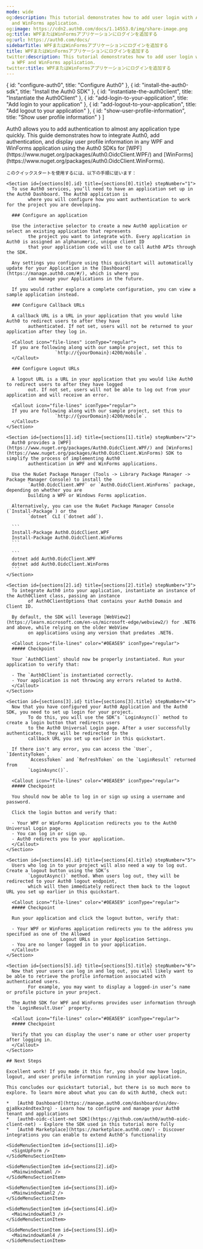```yaml
---
mode: wide
og:description: This tutorial demonstrates how to add user login with Auth0 to a WPF
  and WinForms application.
og:image: https://cdn2.auth0.com/docs/1.14553.0/img/share-image.png
og:title: WPFまたはWinFormsアプリケーションにログインを追加する
og:url: https://auth0.com/docs/
sidebarTitle: WPFまたはWinFormsアプリケーションにログインを追加する
title: WPFまたはWinFormsアプリケーションにログインを追加する
twitter:description: This tutorial demonstrates how to add user login with Auth0 to
  a WPF and WinForms application.
twitter:title: WPFまたはWinFormsアプリケーションにログインを追加する
---
```



  { id: "configure-auth0", title: "Configure Auth0" },
  { id: "install-the-auth0-sdk", title: "Install the Auth0 SDK" },
  { id: "instantiate-the-auth0client", title: "Instantiate the Auth0Client" },
  { id: "add-login-to-your-application", title: "Add login to your application" },
  { id: "add-logout-to-your-application", title: "Add logout to your application" },
  { id: "show-user-profile-information", title: "Show user profile information" }
]

<Recipe>
  <Content>
    Auth0 allows you to add authentication to almost any application type quickly. This guide demonstrates how to
        integrate Auth0, add authentication, and display user profile information in any WPF and WinForms application using
        the Auth0 SDKs for [WPF](https://www.nuget.org/packages/Auth0.OidcClient.WPF/) and [WinForms](https://www.nuget.org/packages/Auth0.OidcClient.WinForms).

    このクイックスタートを使用するには、以下の手順に従います：

    <Section id={sections[0].id} title={sections[0].title} stepNumber="1">
      To use Auth0 services, you’ll need to have an application set up in the Auth0 Dashboard. The Auth0 application is
            where you will configure how you want authentication to work for the project you are developing.

      ### Configure an application

      Use the interactive selector to create a new Auth0 application or select an existing application that represents
            the project you want to integrate with. Every application in Auth0 is assigned an alphanumeric, unique client ID
            that your application code will use to call Auth0 APIs through the SDK.

      Any settings you configure using this quickstart will automatically update for your Application in the [Dashboard](https://manage.auth0.com/#/), which is where you
            can manage your Applications in the future.

      If you would rather explore a complete configuration, you can view a sample application instead.

      ### Configure Callback URLs

      A callback URL is a URL in your application that you would like Auth0 to redirect users to after they have
            authenticated. If not set, users will not be returned to your application after they log in.

      <Callout icon="file-lines" iconType="regular">
      If you are following along with our sample project, set this to
                      `http://{yourDomain}:4200/mobile`.
      </Callout>

      ### Configure Logout URLs

      A logout URL is a URL in your application that you would like Auth0 to redirect users to after they have logged
            out. If not set, users will not be able to log out from your application and will receive an error.

      <Callout icon="file-lines" iconType="regular">
      If you are following along with our sample project, set this to
                      `http://{yourDomain}:4200/mobile`.
      </Callout>
    </Section>

    <Section id={sections[1].id} title={sections[1].title} stepNumber="2">
      Auth0 provides a [WPF](https://www.nuget.org/packages/Auth0.OidcClient.WPF/) and [WinForms](https://www.nuget.org/packages/Auth0.OidcClient.WinForms) SDK to simplify the process of implementing Auth0
            authentication in WPF and WinForms applications.

      Use the NuGet Package Manager (Tools -> Library Package Manager -> Package Manager Console) to install the
            `Auth0.OidcClient.WPF` or `Auth0.OidcClient.WinForms` package, depending on whether you are
            building a WPF or Windows Forms application.

      Alternatively, you can use the NuGet Package Manager Console (`Install-Package`) or the
            `dotnet` CLI (`dotnet add`).

      ```
      Install-Package Auth0.OidcClient.WPF
      Install-Package Auth0.OidcClient.WinForms
      ```

      ```
      dotnet add Auth0.OidcClient.WPF
      dotnet add Auth0.OidcClient.WinForms
      ```
    </Section>

    <Section id={sections[2].id} title={sections[2].title} stepNumber="3">
      To integrate Auth0 into your application, instantiate an instance of the Auth0Client class, passing an instance
            of Auth0ClientOptions that contains your Auth0 Domain and Client ID.

      By default, the SDK will leverage [WebView2](https://learn.microsoft.com/en-us/microsoft-edge/webview2/) for .NET6 and above, while relying on the older WebView
            on applications using any version that predates .NET6.

      <Callout icon="file-lines" color="#0EA5E9" iconType="regular">
      ##### Checkpoint

      Your `Auth0Client` should now be properly instantiated. Run your application to verify that:

      - The `Auth0Client`is instantiated correctly.
      - Your application is not throwing any errors related to Auth0.
      </Callout>
    </Section>

    <Section id={sections[3].id} title={sections[3].title} stepNumber="4">
      Now that you have configured your Auth0 Application and the Auth0 SDK, you need to set up login for your project.
            To do this, you will use the SDK’s `LoginAsync()` method to create a login button that redirects users
            to the Auth0 Universal Login page. After a user successfully authenticates, they will be redirected to the
            callback URL you set up earlier in this quickstart.

      If there isn't any error, you can access the `User`, `IdentityToken`,
            `AccessToken` and `RefreshToken` on the `LoginResult` returned from
            `LoginAsync()`.

      <Callout icon="file-lines" color="#0EA5E9" iconType="regular">
      ##### Checkpoint

      You should now be able to log in or sign up using a username and password.

      Click the login button and verify that:

      - Your WPF or WinForms Application redirects you to the Auth0 Universal Login page.
      - You can log in or sign up.
      - Auth0 redirects you to your application.
      </Callout>
    </Section>

    <Section id={sections[4].id} title={sections[4].title} stepNumber="5">
      Users who log in to your project will also need a way to log out. Create a logout button using the SDK’s
            `LogoutAsync()` method. When users log out, they will be redirected to your Auth0 logout endpoint,
            which will then immediately redirect them back to the logout URL you set up earlier in this quickstart.

      <Callout icon="file-lines" color="#0EA5E9" iconType="regular">
      ##### Checkpoint

      Run your application and click the logout button, verify that:

      - Your WPF or WinForms application redirects you to the address you specified as one of the Allowed
                        Logout URLs in your Application Settings.
      - You are no longer logged in to your application.
      </Callout>
    </Section>

    <Section id={sections[5].id} title={sections[5].title} stepNumber="6">
      Now that your users can log in and log out, you will likely want to be able to retrieve the profile information associated with authenticated users.
            For example, you may want to display a logged-in user’s name or profile picture in your project.

      The Auth0 SDK for WPF and WinForms provides user information through the `LoginResult.User` property.

      <Callout icon="file-lines" color="#0EA5E9" iconType="regular">
      ##### Checkpoint

      Verify that you can display the user's name or other user property after logging in.
      </Callout>
    </Section>

    ## Next Steps

    Excellent work! If you made it this far, you should now have login, logout, and user profile information running in your application.

    This concludes our quickstart tutorial, but there is so much more to explore. To learn more about what you can do with Auth0, check out:

    *   [Auth0 Dashboard](https://manage.auth0.com/dashboard/us/dev-gja8kxz4ndtex3rq) - Learn how to configure and manage your Auth0 tenant and applications
    *   [auth0-oidc-client-net SDK](https://github.com/auth0/auth0-oidc-client-net) - Explore the SDK used in this tutorial more fully
    *   [Auth0 Marketplace](https://marketplace.auth0.com/) - Discover integrations you can enable to extend Auth0’s functionality
  </Content>

  <SideMenu sections={sections}>
    <SideMenuSectionItem id={sections[0].id}>
      <SignUpForm />
    </SideMenuSectionItem>

    <SideMenuSectionItem id={sections[1].id}>
      <SignUpForm />
    </SideMenuSectionItem>

    <SideMenuSectionItem id={sections[2].id}>
      <MainwindowXaml />
    </SideMenuSectionItem>

    <SideMenuSectionItem id={sections[3].id}>
      <MainwindowXaml2 />
    </SideMenuSectionItem>

    <SideMenuSectionItem id={sections[4].id}>
      <MainwindowXaml3 />
    </SideMenuSectionItem>

    <SideMenuSectionItem id={sections[5].id}>
      <MainwindowXaml4 />
    </SideMenuSectionItem>

  </SideMenu>
</Recipe>